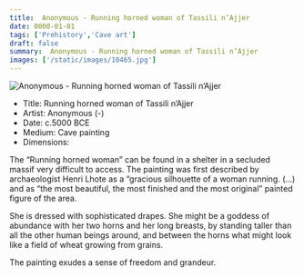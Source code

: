 ```yaml
---
title:  Anonymous - Running horned woman of Tassili n’Ajjer
date: 0000-01-01
tags: ['Prehistory','Cave art']
draft: false
summary:  Anonymous - Running horned woman of Tassili n’Ajjer
images: ['/static/images/10465.jpg']
---
```


![ Anonymous - Running horned woman of Tassili n’Ajjer](/static/images/10465.jpg)

* Title: Running horned woman of Tassili n’Ajjer
* Artist:  Anonymous (-)
* Date: c.5000 BCE
* Medium: Cave painting
* Dimensions: 

The “Running horned woman” can be found in a shelter in a secluded massif very difficult to access. The painting was first described by archaeologist Henri Lhote as a “­gracious silhouette of a woman running. (...) and as “the most beautiful, the most finished and the most original” painted figure of the area. 

She is dressed with sophisticated drapes. She might be a goddess of abundance with her two horns and her long breasts, by standing taller than all the other human beings around, and between the horns what might look like a field of wheat growing from grains.

The painting exudes a sense of freedom and grandeur.
